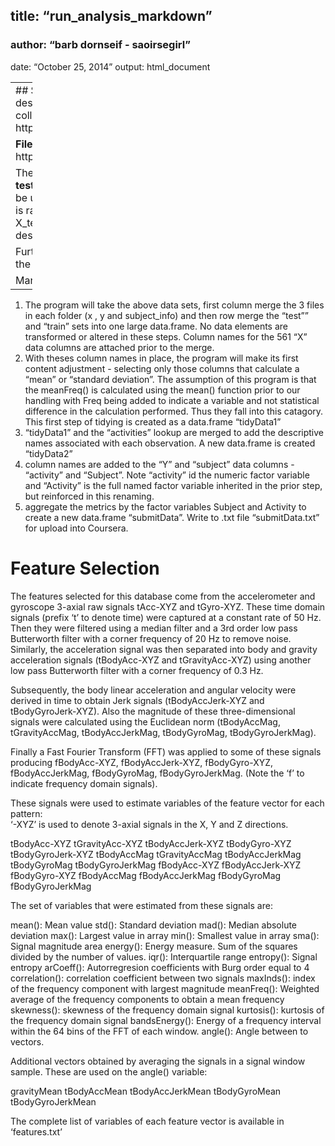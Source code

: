 ## title: "run_analysis_markdown"
### author: "barb dornseif - saoirsegirl"
date: "October 25, 2014"  output: html_document

----
## Sourcing, Importing and Loading the needed files
Data for this program is sourced and described at the following websites.  
**Information about the experiment** design and data collection assumptions are at:
http://archive.ics.uci.edu/ml/datasets/Human+Activity+Recognition+Using+Smartphones

**Files are located at:** https://d396qusza40orc.cloudfront.net/getdata%2Fprojectfiles%2FUCI%20HAR%20Dataset.zip

The initial dataset is a .zip files which includes four .txt files and two folders. They are:  
**folder: test/ **   
 *   subject_test.txt  
 *   X_test.txt  
 *   y_test  
     +   folder: Inertial Signals/ (this is raw data we will not be using)  
**folder: train/**  
 *  subject_train.txt  
 *  X_train.txt  
 *  y_train.txt  
     +  folder: Inertial Signals/ (this is raw data we will not be using)  
* README.txt  
* features.txt (a list of all features in X_test/train.txt)  
* features_info. (a code book descsribing the data)  
* activity_labels.txt -- the six descriptions for the numeric factors in y_test/train.txt  

Further descriptions of the starting dataset and the methods of its compilation as described in the "Features_info.txt" file are attached below.  
  
Manipulations and Reorganizations
-------------
1. The program will take the above data sets, first column merge the 3 files in each folder (x , y and subject_info) and then row merge the "test"" and "train" sets into one large data.frame.  No data elements are transformed or altered in these steps. Column names for the 561 "X" data columns are attached prior to the merge.  
2. With theses column names in place, the program will make its first content adjustment - selecting only those columns that calculate a "mean" or "standard deviation".  The assumption of this program is that the meanFreq() is calculated using the mean() function prior to our handling with Freq being added to indicate a variable and not statistical difference in the calculation performed. Thus they fall into this catagory. This first step of tidying is created as a data.frame "tidyData1"  
3. "tidyData1" and the "activities" lookup are merged to add the descriptive names associated with each observation.  A new data.frame is created "tidyData2" 
4. column names are added to the "Y" and "subject" data columns -  "activity" and "Subject".  Note "activity" id the numeric factor variable and "Activity" is the full named factor variable inherited in the prior step, but reinforced in this renaming.  
5. aggregate the metrics by the factor variables Subject and Activity to create a new data.frame "submitData".  Write to .txt file "submitData.txt" for upload into Coursera.

Feature Selection 
=================

The features selected for this database come from the accelerometer and gyroscope 3-axial raw signals tAcc-XYZ and tGyro-XYZ. These time domain signals (prefix 't' to denote time) were captured at a constant rate of 50 Hz. Then they were filtered using a median filter and a 3rd order low pass Butterworth filter with a corner frequency of 20 Hz to remove noise. Similarly, the acceleration signal was then separated into body and gravity acceleration signals (tBodyAcc-XYZ and tGravityAcc-XYZ) using another low pass Butterworth filter with a corner frequency of 0.3 Hz. 

Subsequently, the body linear acceleration and angular velocity were derived in time to obtain Jerk signals (tBodyAccJerk-XYZ and tBodyGyroJerk-XYZ). Also the magnitude of these three-dimensional signals were calculated using the Euclidean norm (tBodyAccMag, tGravityAccMag, tBodyAccJerkMag, tBodyGyroMag, tBodyGyroJerkMag). 

Finally a Fast Fourier Transform (FFT) was applied to some of these signals producing fBodyAcc-XYZ, fBodyAccJerk-XYZ, fBodyGyro-XYZ, fBodyAccJerkMag, fBodyGyroMag, fBodyGyroJerkMag. (Note the 'f' to indicate frequency domain signals). 

These signals were used to estimate variables of the feature vector for each pattern:  
'-XYZ' is used to denote 3-axial signals in the X, Y and Z directions.

tBodyAcc-XYZ
tGravityAcc-XYZ
tBodyAccJerk-XYZ
tBodyGyro-XYZ
tBodyGyroJerk-XYZ
tBodyAccMag
tGravityAccMag
tBodyAccJerkMag
tBodyGyroMag
tBodyGyroJerkMag
fBodyAcc-XYZ
fBodyAccJerk-XYZ
fBodyGyro-XYZ
fBodyAccMag
fBodyAccJerkMag
fBodyGyroMag
fBodyGyroJerkMag

The set of variables that were estimated from these signals are: 

mean(): Mean value
std(): Standard deviation
mad(): Median absolute deviation 
max(): Largest value in array
min(): Smallest value in array
sma(): Signal magnitude area
energy(): Energy measure. Sum of the squares divided by the number of values. 
iqr(): Interquartile range 
entropy(): Signal entropy
arCoeff(): Autorregresion coefficients with Burg order equal to 4
correlation(): correlation coefficient between two signals
maxInds(): index of the frequency component with largest magnitude
meanFreq(): Weighted average of the frequency components to obtain a mean frequency
skewness(): skewness of the frequency domain signal 
kurtosis(): kurtosis of the frequency domain signal 
bandsEnergy(): Energy of a frequency interval within the 64 bins of the FFT of each window.
angle(): Angle between to vectors.

Additional vectors obtained by averaging the signals in a signal window sample. These are used on the angle() variable:

gravityMean
tBodyAccMean
tBodyAccJerkMean
tBodyGyroMean
tBodyGyroJerkMean

The complete list of variables of each feature vector is available in 'features.txt'
